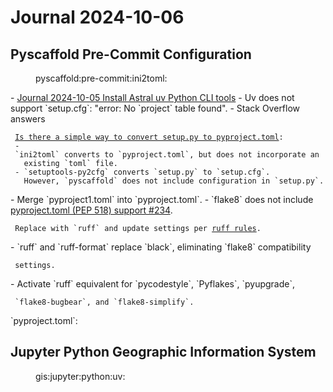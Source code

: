 = Journal 2024-10-06 =

== Pyscaffold Pre-Commit Configuration ==
:pyscaffold:pre-commit:ini2toml:

- [[2024-10-05#Install Astral uv Python CLI tools|Journal 2024-10-05 Install Astral uv Python CLI tools]]
- Uv does not support `setup.cfg`: "error: No `project` table found".
- Stack Overflow answers
  [[https://stackoverflow.com/questions/72832052/is-there-a-simple-way-to-convert-setup-py-to-pyproject-toml|Is there a simple way to convert setup.py to pyproject.toml]]:
  - `ini2toml` converts to `pyproject.toml`, but does not incorporate an
    existing `toml` file.
  - `setuptools-py2cfg` converts `setup.py` to `setup.cfg`.
    However, `pyscaffold` does not include configuration in `setup.py`.
- Merge `pyproject1.toml` into `pyproject.toml`.
- `flake8` does not include [[https://github.com/PyCQA/flake8/issues/234|pyproject.toml (PEP 518) support #234]].
  Replace with `ruff` and update settings per [[https://docs.astral.sh/ruff/rules/|ruff rules]].
- `ruff` and `ruff-format` replace `black`, eliminating `flake8` compatibility
  settings.
- Activate `ruff` equivalent for `pycodestyle`, `Pyflakes`, `pyupgrade`,
  `flake8-bugbear`, and `flake8-simplify`.

{{{bash
uv tool install 'ini2toml[full]'
ini2toml --output-file pyproject1.toml setup.cfg
}}}

{{{text
[WARNING] Sections 'flake8', 'devpi:upload' ('setup.cfg') may be problematic.

It might be the case TOML files are not supported by the relevant tools,
or that 'ini2toml' just lacks a plugin for this kind of configuration.

Please review the generated output and remove these sections if necessary.
}}}

`pyproject.toml`:

{{{toml
[build-system]
# AVOID CHANGING REQUIRES: IT WILL BE UPDATED BY PYSCAFFOLD!
requires = ["setuptools>=46.1.0", "setuptools_scm[toml]>=5"]
build-backend = "setuptools.build_meta"

[project]
name = "dude"
description = "Add a short description here!"
authors = [{name = "John D. Fisher", email = "jdfenw@gmail.com"}]
license = {text = "MIT"}
classifiers = [
    "Development Status :: 4 - Beta",
    "Programming Language :: Python",
]
dependencies = ['importlib-metadata; python_version<"3.8"']
dynamic = ["version"]

[project.readme]
file = "README.md"
content-type = "text/markdown; charset=UTF-8; variant=GFM"
# Add here related links, for example:

[project.urls]
Homepage = "https://github.com/pyscaffold/pyscaffold/"
Documentation = "https://pyscaffold.org/"
# Source = https://github.com/pyscaffold/pyscaffold/
# Changelog = https://pyscaffold.org/en/latest/changelog.html
# Tracker = https://github.com/pyscaffold/pyscaffold/issues
# Conda-Forge = https://anaconda.org/conda-forge/pyscaffold
# Download = https://pypi.org/project/PyScaffold/#files
# Twitter = https://twitter.com/PyScaffold
# Change if running only on Windows, Mac or Linux (comma-separated)
# Add here all kinds of additional classifiers as defined under
# https://pypi.org/classifiers/

[project.optional-dependencies]
# Add here additional requirements for extra features, to install with:
# `pip install dude[PDF]` like:
# PDF = ReportLab; RXP
# Add here test requirements (semicolon/line-separated)
testing = [
    "setuptools",
    "pytest",
    "pytest-cov",
]

[project.entry-points]
# Add here console scripts like:
# console_scripts =
# script_name = dude.module:function
# For example:
# console_scripts =
# fibonacci = dude.skeleton:run
# And any other entry points, for example:
# pyscaffold.cli =
# awesome = pyscaffoldext.awesome.extension:AwesomeExtension

[tool.setuptools]
zip-safe = false
include-package-data = true
package-dir = {"" = "src"}
# Require a min/specific Python version (comma-separated conditions)
# python_requires = >=3.8
# Add here dependencies of your project (line-separated), e.g. requests>=2.2,<3.0.
# Version specifiers like >=2.2,<3.0 avoid problems due to API changes in
# new major versions. This works if the required packages follow Semantic Versioning.
# For more information, check out https://semver.org/.
platforms = ["any"]
license-files = ["LICENSE.txt"]

[tool.setuptools.packages.find]
where = ["src"]
exclude = ["tests"]
namespaces = true

[tool.setuptools_scm]
# For smarter version schemes and other configuration options,
# check out https://github.com/pypa/setuptools_scm
version_scheme = "no-guess-dev"

[tool.pytest.ini_options]
# Specify command line options as you would do when invoking pytest directly.
# e.g. --cov-report html (or xml) for html/xml output or --junitxml junit.xml
# in order to write a coverage file that can be read by Jenkins.
# CAUTION: --cov flags may prohibit setting breakpoints while debugging.
# Comment those flags to avoid this pytest issue.
addopts = """
--cov dude --cov-report term-missing
--verbose"""
norecursedirs = [
    "dist",
    "build",
    ".tox",
]
testpaths = ["tests"]
# Use pytest markers to select/deselect specific tests
# markers =
# slow: mark tests as slow (deselect with '-m "not slow"')
# system: mark end-to-end system tests

[tool.devpi.upload]
# Options for the devpi: PyPI server and packaging tool
# VCS export must be deactivated since we are using setuptools-scm
no_vcs = "1"
formats = "bdist_wheel"

[tool.ruff]
line-length = 88
exclude = [
    ".tox",
    "build",
    "dist",
    ".eggs",
    "docs/conf.py"
]

[tool.ruff.lint]
select = [
    # pydocstyle
    "D",
    # Augment the convention by requiring an imperative mood for all
    # docstrings.
    "D401",
    # pycodestyle
    "E",
    # trailing-whitespace (W291)
    # missing-newline-at-end-of-file (W292)
    "W",
    # Pyflakes
    "F",
    # pyupgrade
    "UP",
    # flake8-bugbear
    "B",
    # flake8-simplify
    "SIM",
    # isort
    "I",
]

[tool.ruff.lint.pydocstyle]
convention = "numpy"

[tool.ruff.format]
docstring-code-format = true
docstring-code-line-length = 20

[tool.pyscaffold]
# PyScaffold's parameters when the project was created.
# This will be used when updating. Do not change!
version = "4.6"
package = "dude"
extensions = """
dsproject
markdown
no_skeleton
pre_commit"""
# This file is used to configure your project.
# Read more about the various options under:
# https://setuptools.pypa.io/en/latest/userguide/declarative_config.html
# https://setuptools.pypa.io/en/latest/references/keywords.html
}}}

== Jupyter Python Geographic Information System ==
:gis:jupyter:python:uv:
